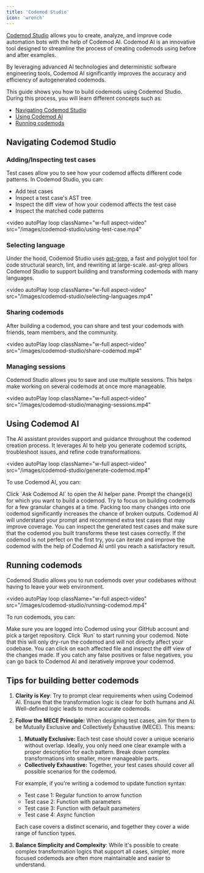```yaml
---
title: 'Codemod Studio'
icon: 'wrench'
---
```



[Codemod Studio](https://go.codemod.com/studio) allows you to create, analyze, and improve code automation bots with the help of Codemod AI. Codemod AI is an innovative tool designed to streamline the process of creating codemods using before and after examples.

By leveraging advanced AI technologies and deterministic software engineering tools, Codemod AI significantly improves the accuracy and efficiency of autogenerated codemods.

<Frame>
  <CodemodStudioDemo />
</Frame>

This guide shows you how to build codemods using Codemod Studio. During this process, you will learn different concepts such as:

- [Navigating Codemod Studio](#navigating-codemod-studio)
- [Using Codemod AI](#using-codemod-ai)
- [Running codemods](#running-codemods)


## Navigating Codemod Studio

### Adding/Inspecting test cases

Test cases allow you to see how your codemod affects different code patterns. In Codemod Studio, you can:

- Add test cases
- Inspect a test case's AST tree
- Inspect the diff view of how your codemod affects the test case
- Inspect the matched code patterns

<video
  autoPlay
  loop
  className="w-full aspect-video"
  src="/images/codemod-studio/using-test-case.mp4"
></video>

### Selecting language

Under the hood, Codemod Studio uses [ast-grep](https://ast-grep.github.io/), a fast and polyglot tool for code structural search, lint, and rewriting at large-scale. ast-grep allows Codemod Studio to support building and transforming codemods with many languages.

<video
  autoPlay
  loop
  className="w-full aspect-video"
  src="/images/codemod-studio/selecting-languages.mp4"
></video>

### Sharing codemods

After building a codemod, you can share and test your codemods with friends, team members, and the community.

<video
  autoPlay
  loop
  className="w-full aspect-video"
  src="/images/codemod-studio/share-codemod.mp4"
></video>

### Managing sessions

Codemod Studio allows you to save and use multiple sessions. This helps make working on several codemods at once more manageable.

<video
  autoPlay
  loop
  className="w-full aspect-video"
  src="/images/codemod-studio/managing-sessions.mp4"
></video>

## Using Codemod AI

The AI assistant provides support and guidance throughout the codemod creation process. It leverages AI to help you generate codemod scripts, troubleshoot issues, and refine code transformations.

<video
  autoPlay
  loop
  className="w-full aspect-video"
  src="/images/codemod-studio/generate-codemod.mp4"
></video>

To use Codemod AI, you can:

<Steps>
    <Step title="Open Codemod AI">
        Click `Ask Codemod AI` to open the AI helper pane.
    </Step>
    <Step title="Prompt required changes">
        Prompt the change(s) for which you want to build a codemod. Try to focus on building codemods for a few granular changes at a time. Packing too many changes into one codemod significantly increases the chance of broken outputs.
    </Step>
    <Step title="Inspect test cases">
        Codemod AI will understand your prompt and recommend extra test cases that may improve coverage. You can inspect the generated test cases and make sure that the codemod you built transforms these test cases correctly.
    </Step>
    <Step title="Iterate and improve">
        If the codemod is not perfect on the first try, you can iterate and improve the codemod with the help of Codemod AI until you reach a satisfactory result.
    </Step>
</Steps>

## Running codemods

Codemod Studio allows you to run codemods over your codebases without having to leave your web environment.

<video
  autoPlay
  loop
  className="w-full aspect-video"
  src="/images/codemod-studio/running-codemod.mp4"
></video>

To run codemods, you can:

<Steps>
    <Step title="Choose target repository">
        Make sure you are logged into Codemod using your GitHub account and pick a target repository.
    </Step>
    <Step title="Run codemod">
        Click `Run` to start running your codemod. Note that this will only dry-run the codemod and will not directly affect your codebase.
    </Step>
    <Step title="Inspect changes">
        You can click on each affected file and inspect the diff view of the changes made. If you catch any false positives or false negatives, you can go back to Codemod AI and iteratively improve your codemod.
    </Step>
</Steps>

## Tips for building better codemods

1. **Clarity is Key**: Try to prompt clear requirements when using Codemod AI. Ensure that the transformation logic is clear for both humans and AI. Well-defined logic leads to more accurate codemods.
2. **Follow the MECE Principle:** When designing test cases, aim for them to be Mutually Exclusive and Collectively Exhaustive (MECE). This means:
    1. **Mutually Exclusive:** Each test case should cover a unique scenario without overlap. Ideally, you only need one clear example with a proper description for each pattern. Break down complex transformations into smaller, more manageable parts.
    - **Collectively Exhaustive:** Together, your test cases should cover all possible scenarios for the codemod.
    
    For example, if you're writing a codemod to update function syntax:
    
    - Test case 1: Regular function to arrow function
    - Test case 2: Function with parameters
    - Test case 3: Function with default parameters
    - Test case 4: Async function
    
    Each case covers a distinct scenario, and together they cover a wide range of function types.
4. **Balance Simplicity and Complexity**: While it's possible to create complex transformation logics that support all cases, simpler, more focused codemods are often more maintainable and easier to understand.